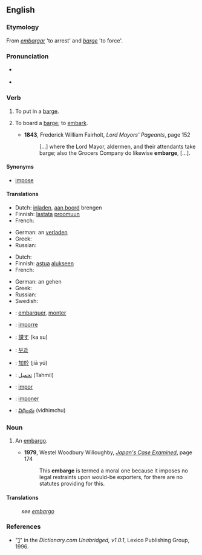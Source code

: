 ==English==

===Etymology===
From {{etyl|es|en}} ''[[embargar]]'' 'to arrest' and {{etyl|en|-}} ''[[barge]]'' 'to force'.

===Pronunciation===
* {{a|RP|US}} {{IPA|/əmˈbɑrdʒ/}}
* {{rhymes|ɑː(r)dʒ}}

===Verb===
{{en-verb|embarg|es}}

# {{transitive}} To put in a [[barge]].
# {{intransitive}} To board a [[barge]]; to [[embark]].
#* '''1843''', Frederick William Fairholt, ''Lord Mayors' Pageants'', page 152
#*: [...] where the Lord Mayor, aldermen, and their attendants take barge; also the Grocers Company do likewise '''embarge''', [...].

====Synonyms====
* [[impose]]

====Translations====
{{trans-top|to put in a barge}}
* Dutch: [[inladen]], [[aan boord]] brengen
* Finnish: [[lastata]] [[proomu|proomuun]]
* French: {{t+|fr|embarquer}}
{{trans-mid}}
* German: an {{t+|de|bord}} [[verladen]]
* Greek: {{t+|el|επιβιβάζω|tr=epivivázo|sc=Grek}}
* Russian: {{t-|ru|грузить на баржу|tr=gruzít' na báržu|sc=Cyrl}}
{{trans-bottom}}

{{trans-top|to board a barge}}
* Dutch: {{t+|nl|inschepen}}
* Finnish: [[astua]] [[alus|alukseen]]
* French: {{t+|fr|embarquer}}
{{trans-mid}}
* German: an {{t+|de|bord}} gehen
* Greek: {{t+|el|επιβιβάζομαι|tr=epivivázomai|sc=Grek}}
* Russian: {{t-|ru|садиться на баржу|tr=sadít'sja na báržu|sc=Cyrl}}
* Swedish: {{t+|sv|embarkera}}
{{trans-bottom}}

{{checktrans-top}}
* {{ttbc|fr}}: [[embarquer]], [[monter]]
* {{ttbc|it}}: [[imporre]]
* {{ttbc|ja}}: [[課す]] (ka su)
* {{ttbc|ko}}: [[부과]]
* {{ttbc|cmn}}: [[加於]] (jiā yú)
{{trans-mid}}
* {{ttbc|fa}}: [[تحمیل]] (Tahmil)
* {{ttbc|pt}}: [[impor]]
* {{ttbc|es}}: [[imponer]]
* {{ttbc|te}}: [[విధించు]] (vidhimchu)
{{trans-bottom}}

===Noun===
{{en-noun}}

# {{rare}} An [[embargo]].
#* '''1979''', Westel Woodbury Willoughby, ''[http://books.google.com/books?id=7J2ua2xblxcC&pg=PA174&dq=embarge&ei=ekJcR-23II3GiQH-nviHBA&sig=tk4ooNpsLxGDMAKyY7MqEWI8Crw Japan's Case Examined]'', page 174
#*: This '''embarge''' is termed a moral one because it imposes no legal restraints upon would-be exporters, for there are no statutes providing for this.

====Translations====
: ''see [[embargo]]''

===References===
* "[http://dictionary.reference.com/browse/embarge]" in the ''Dictionary.com Unabridged, v1.0.1'', Lexico Publishing Group, 1996.